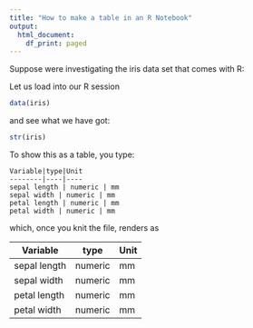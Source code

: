 ```yaml
---
title: "How to make a table in an R Notebook"
output:
  html_document:
    df_print: paged
---
```


Suppose were investigating the iris data set that comes with R:

Let us load into our R session

```r
data(iris)
```

and see what we have got:

```r
str(iris)
```

To show this as a table, you type:

```
Variable|type|Unit
--------|----|----
sepal length | numeric | mm
sepal width | numeric | mm
petal length | numeric | mm
petal width | numeric | mm
```

which, once you knit the file, renders as 

Variable|type|Unit
--------|----|----
sepal length | numeric | mm
sepal width | numeric | mm
petal length | numeric | mm
petal width | numeric | mm



